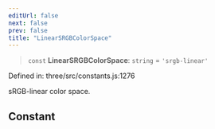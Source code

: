 ```yaml
---
editUrl: false
next: false
prev: false
title: "LinearSRGBColorSpace"
---
```


> `const` **LinearSRGBColorSpace**: `string` = `'srgb-linear'`

Defined in: three/src/constants.js:1276

sRGB-linear color space.

## Constant
